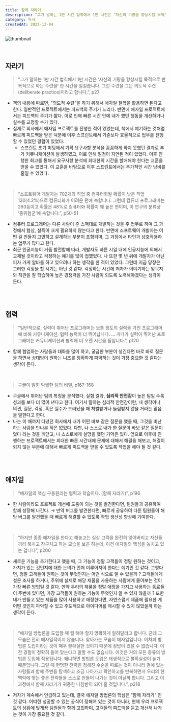```yaml
---
title: 함께 자라기
description: “그가 말하는 1만 시간 법칙에서 1만 시간은 ‘자신의 기량을 향상시킬 목적으로 반복적으로 하는 수련을’ 한 시간을 일컫습니다. 그런 수련을 그는 의도적 수련(deliberate practice)이라고 합니다.” 책의 내용에 따르면, “의도적 수련”을 하기 위해서 애자일 철학을 활용하면 된다고 한다. 일반적인 프로젝트에서는 피드백의 주기가 느리다. 반면에 애자일 프로젝트에서는 피드백의 주기가 짧다. 이로 인해 빠른 시간 안에 내가 했던 행동을 개선하거나 실수를 교정할 수가 있다.
category: 독서
createdAt: 2023-12-04
---
```


![thumbnail](https://fastly.picsum.photos/id/1038/740/400.jpg?grayscale&hmac=zp8vCIii1aO7BL8NLrE_A7Xo3EFFDNfOBCXUSlSFKx0)

<br />

## 자라기

> “그가 말하는 1만 시간 법칙에서 1만 시간은 ‘자신의 기량을 향상시킬 목적으로 반복적으로 하는 수련을’ 한 시간을 일컫습니다. 그런 수련을 그는 의도적 수련(deliberate practice)이라고 합니다.”, p27

- 책의 내용에 따르면, “의도적 수련”을 하기 위해서 애자일 철학을 활용하면 된다고 한다. 일반적인 프로젝트에서는 피드백의 주기가 느리다. 반면에 애자일 프로젝트에서는 피드백의 주기가 짧다. 이로 인해 빠른 시간 안에 내가 했던 행동을 개선하거나 실수를 교정할 수가 있다.
- 실제로 회사에서 애자일 프로젝트를 진행한 적이 있었는데, 책에서 얘기하는 것처럼 빠르게 피드백을 받은 덕분에 이후 스프린트에서 기존보다 효율적으로 업무를 진행할 수 있었던 경험이 있었다.
  - 스프린트 초기 미팅에서 기획 요구사항 분석을 꼼꼼하게 하지 못했던 결과로 추가 커뮤니케이션이 발생하였고, 이로 인해 일정이 지연된 적이 있었다. 이후 진행한 회고를 통해서 요구사항 분석에 최대한의 시간을 할애해야 한다는 교훈을 얻을 수 있었다. 이 교훈을 바탕으로 이후 스프린트에서는 추가적인 시간 낭비를 줄일 수 있었다.

<br />

> “소프트웨어 개발자는 702개의 직업 중 컴퓨터화될 확률이 낮은 직업 130(4.2%)으로 컴퓨터화가 어려운 편에 속합니다. 그런데 컴퓨터 프로그래머는 293등이고 확률은 48%로 컴퓨터화 확률이 꽤 높은 편이며, 이 연구의 분류상 ‘중위험군’에 속합니다.”, p50-51

- 컴퓨터 프로그래머는 다른 사람이 준 스팩대로 개발하는 것을 주 업무로 하며 그 과정에서 협상, 설득이 크게 필요하지 않는다고 한다. 반면에 소프트웨어 개발자는 어떤 걸 만들지 고민하고 설계하는 부분이 포함되며, 그 과정에서 타인과 상호작용하는 업무가 많다고 한다.
- 최근 인공지능이 거듭 발전함에 따라, 개발자도 빠른 시일 내에 인공지능에 의해서 교체될 것이라고 걱정하는 얘기를 많이 접했었다. 나 또한 몇 년 뒤에 개발자가 아닌 피자 가게 알바를 하고 있으려나 하는 생각을 한 적이 있었다. 그런데 지금 당장은 그러한 걱정을 할 시기는 아닌 것 같다. 걱정하는 시간에 저자가 이야기하는 암묵지와 직관을 잘 학습하여 높은 경쟁력을 가진 사람이 되도록 노력해야겠다는 생각이 든다.

<br />
<br />

## 협력

> “일반적으로, 실력이 뛰어난 프로그래머는 보통 정도의 실력을 가진 프로그래머에 비해 커뮤니케이션, 협력 능력이 더 뛰어납니다.
> …
> 게다가 실력이 뛰어난 프로그래머는 커뮤니케이션과 협력에 더 오랜 시간을 들입니다.”, p120

- 함께 협업하는 사람들과 대화를 많이 하고, 궁금한 부분이 생긴다면 바로 바로 질문을 하면서 상대방이 원하는 니즈를 정확하게 파악하는 것이 가장 중요한 것 같다는 생각이 든다.

<br />

> 구글이 밝힌 탁월한 팀의 비밀, p167-168

- 구글에서 뛰어난 팀의 특징을 분석했다. 실험 결과, **심리적 안전감**이 높은 팀일 수록 성과를 보다 더 많이 낸다고 한다. 여기서 말하는 심리적 안전감이란, 내 생각이나 의견, 질문, 걱정, 혹은 실수가 드러났을 때 처벌받거나 놀림받지 않을 거라는 믿음을 말한다고 한다.
- 나는 이 때까지 다녔던 회사에서 내가 어떤 바보 같은 질문을 했을 때, 그것을 비난하는 사람을 만나본 적은 없었다. 다만, 나 스스로 내가 한 질문이 바보 같은 질문이었다 라는 것을 깨닫고, 나 스스로에게 실망을 했던 기억은 있다. 앞으로 이후에 진행하는 프로젝트에서는 최대한 빠른 시간내에 문제에 대해서 해결을 해보고, 해결이 되지 않는 부분에 대해서 빠르게 피드백을 받을 수 있도록 작업을 해야 될 것 같다.

<br />
<br />

## 애자일

> “애자일의 핵심 구동원리는 협력과 학습이다. (함께 자라기)”, p196

- 한 사람이라도 프로젝트 개선에 도움이 되는 것을 발견한다면, 팀원들과 공유하여 함께 성장해 나간다. → 만약 버그를 발견한다면, 빠르게 공유하여 다른 팀원들이 해당 버그를 발견했을 때 빠르게 해결할 수 있도록 작업 생산성 향상에 기여한다.

<br />

> “하지만 종종 애자일을 한다고 해놓고는 실상 고객을 완전히 잊어버리고 자신들끼리 북치고 장구치고 하는 모습을 보곤 하는데, 이건 애자일의 핵심을 놓치고 있는 겁니다”, p200

- 새로운 기능을 추가한다고 했을 때, 그 기능이 정말 고객들이 정말 원하는 것이고, 가치가 있는 것인지에 대한 논의가 먼저 이루어져야 한다는 얘기인 것 같다. 그렇다면, 정말 고객들이 원하는 것이 무엇인지는 어떤 식으로 알 수 있을까 ? 고객들에게 설문 조사를 하거나, 주위에 실제로 해당 제품을 사용하는 사람에게 물어보는 것이 가장 빠른 방법일 것 같다. 만약 우리의 제품을 정말 애정을 가지고 사용하는 동료들이 주변에 있다면, 가장 고객들이 원하는 기능이 무엇인지 알 수 있지 않을까 ? 또한 내가 만들고 있는 제품을 많이 사용하고 애정한다면, 자연스럽게 제품에 필요한 게 어떤 것인지 파악할 수 있고 주도적으로 아이디어를 제시할 수 있지 않았을까 하는 생각이 든다.

<br />

> “애자일 방법론을 도입할 때 뭘 해야 할지 명확하게 알려달라고 합니다. 근데 그 모습은 전혀 애자일적이지 않습니다. 찾아가는 모습이 애자일입니다. 어차피 방법론 도입이라는 것이 매우 불확실한 것이기 때문에 정답이 있을 수 없습니다. 이전 경험이 정확히 들어 맞는다고 말할 수도 없습니다. 이것은 거의 모든 종류의 방법론 도입에 적용됩니다. 왜냐하면 방법론 도입은 태생적으로 불확실성이 높기 때문입니다. 그럴 때 현명한 전략은 정해진 수순을 따르는 것이 아니라 곁에 있는 사람들과 함께 주변을 탐색하고 조금 나아가고 확인하고를 반복하면서 우리의 현 맥락에 맞는 좋은 전략들을 스스로 만들어 나가는 것이 아닐까 합니다. 그리고 이 과정에서 함께 자라기가 귀중한 나침반이 되어 줄 것입니다.”, p218

- 저자가 계속해서 언급하고 있는데, 결국 애자일 방법론의 핵심은 “함께 자라기” 인 것 같다. 어떠한 성공할 수 있는 공식이 정해져 있는 것이 아니라, 현재 우리 프로젝트의 상황에 맞게끔 팀원들과 함께 고민하며, 고객들의 피드백을 듣고 개선해 나가는 것이 가장 중요한 것 같다.
